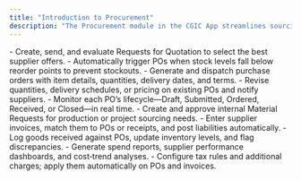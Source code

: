 ```yaml
---
title: "Introduction to Procurement"
description: "The Procurement module in the CGIC App streamlines sourcing—helping you solicit bids, issue orders, receive goods, and analyze spending for optimized purchasing performance."
---
```


<CardGroup cols={2}>
  <Card title="Manage RFQs" icon="chart-pie-simple-circle-dollar" iconType="duotone" href="https://cgic.mintlify.app/core-features/procurement/manage-request-for-quotation">
    - Create, send, and evaluate Requests for Quotation to select the best supplier offers.
  </Card>
  <Card title="Auto PO Generation" icon="genderless" iconType="duotone" href="https://cgic.mintlify.app/core-features/procurement/auto-purchase-order-generation">
    - Automatically trigger POs when stock levels fall below reorder points to prevent stockouts.
  </Card>
  <Card title="Issue Purchase Orders" icon="record-vinyl" iconType="duotone" href="https://cgic.mintlify.app/core-features/procurement/issue-purchase-orders">
    - Generate and dispatch purchase orders with item details, quantities, delivery dates, and terms.
  </Card>
  <Card title="Amend Purchase Orders" icon="arrow-up-left-from-circle" iconType="duotone" href="https://cgic.mintlify.app/core-features/procurement/amend-purchase-orders">
    - Revise quantities, delivery schedules, or pricing on existing POs and notify suppliers.
  </Card>
  <Card title="Track PO Status" icon="chart-mixed-up-circle-dollar" iconType="duotone" href="https://cgic.mintlify.app/core-features/procurement/track-PO-status">
    - Monitor each PO’s lifecycle—Draft, Submitted, Ordered, Received, or Closed—in real time.
  </Card>
  <Card title="Handle Material Requests" icon="bridge-circle-exclamation" iconType="duotone" href="https://cgic.mintlify.app/core-features/procurement/handle-material-requests">
    - Create and approve internal Material Requests for production or project sourcing needs.
  </Card>
  <Card title="Record Purchase Invoices" icon="file-invoice-dollar" iconType="duotone" href="https://cgic.mintlify.app/core-features/procurement/record-purchase-invoices">
    - Enter supplier invoices, match them to POs or receipts, and post liabilities automatically.
  </Card>
  <Card title="Process Purchase Receipts" icon="file-invoice" iconType="duotone" href="https://cgic.mintlify.app/core-features/procurement/process-purchase-receipts">
    - Log goods received against POs, update inventory levels, and flag discrepancies.
  </Card>
  <Card title="Analyze Purchases" icon="chart-mixed" iconType="duotone" href="https://cgic.mintlify.app/core-features/procurement/analyze-purchases">
    - Generate spend reports, supplier performance dashboards, and cost‐trend analyses.
  </Card>
  <Card title="Manage Purchase Taxes" icon="file-invoice-dollar" iconType="duotone" href="https://cgic.mintlify.app/core-features/procurement/manage-purchase-taxes">
    - Configure tax rules and additional charges; apply them automatically on POs and invoices.
  </Card>
</CardGroup>